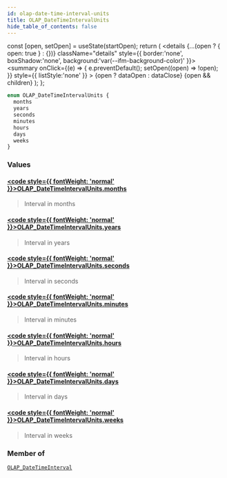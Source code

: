 ```yaml
---
id: olap-date-time-interval-units
title: OLAP_DateTimeIntervalUnits
hide_table_of_contents: false
---
```







  const [open, setOpen] = useState(startOpen);
  return (
    <details {...(open ? { open: true } : {})} className="details" style={{ border:'none', boxShadow:'none', background:'var(--ifm-background-color)' }}>
      <summary
        onClick={(e) => {
          e.preventDefault();
          setOpen((open) => !open);
        }}
        style={{ listStyle:'none' }}
      >
      {open ? dataOpen : dataClose}
      </summary>
      {open && children}
    </details>
  );
};







```graphql
enum OLAP_DateTimeIntervalUnits {
  months
  years
  seconds
  minutes
  hours
  days
  weeks
}
```




### Values

#### [<code style={{ fontWeight: 'normal' }}>OLAP_DateTimeIntervalUnits.<b>months</b></code>](#) 
> Interval in months
> 

#### [<code style={{ fontWeight: 'normal' }}>OLAP_DateTimeIntervalUnits.<b>years</b></code>](#) 
> Interval in years
> 

#### [<code style={{ fontWeight: 'normal' }}>OLAP_DateTimeIntervalUnits.<b>seconds</b></code>](#) 
> Interval in seconds
> 

#### [<code style={{ fontWeight: 'normal' }}>OLAP_DateTimeIntervalUnits.<b>minutes</b></code>](#) 
> Interval in minutes
> 

#### [<code style={{ fontWeight: 'normal' }}>OLAP_DateTimeIntervalUnits.<b>hours</b></code>](#) 
> Interval in hours
> 

#### [<code style={{ fontWeight: 'normal' }}>OLAP_DateTimeIntervalUnits.<b>days</b></code>](#) 
> Interval in days
> 

#### [<code style={{ fontWeight: 'normal' }}>OLAP_DateTimeIntervalUnits.<b>weeks</b></code>](#) 
> Interval in weeks
> 



### Member of

[`OLAP_DateTimeInterval`](/docs/graphql-reference/inputs/olap-date-time-interval)  <Badge class="secondary" text="input"/>

